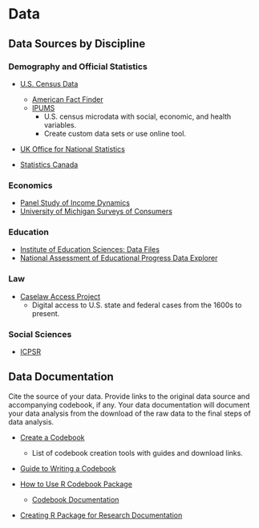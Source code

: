 # Data

## Data Sources by Discipline

### Demography and Official Statistics

  * [U.S. Census Data](https://www.census.gov/data.html)
      - [American Fact Finder](https://factfinder.census.gov/faces/nav/jsf/pages/index.xhtml)
      - [IPUMS](https://usa.ipums.org/usa/)
          + U.S. census microdata with social, economic, and health variables.
          + Create custom data sets or use online tool.
          
  * [UK Office for National Statistics](https://www.ons.gov.uk/peoplepopulationandcommunity)
  
  * [Statistics Canada](https://www.statcan.gc.ca/eng/start)

### Economics

  * [Panel Study of Income Dynamics](https://psidonline.isr.umich.edu/)
  * [University of Michigan Surveys of Consumers](http://www.sca.isr.umich.edu/)

### Education

  * [Institute of Education Sciences: Data Files](https://ies.ed.gov/data.asp)
  * [National Assessment of Educational Progress Data Explorer](https://www.nationsreportcard.gov/ndecore/landing)
  
### Law

  * [Caselaw Access Project](https://case.law/)
      - Digital access to U.S. state and federal cases from the 1600s to present.
      
### Social Sciences

  * [ICPSR](https://www.icpsr.umich.edu/icpsrweb/ICPSR/)
  
## Data Documentation

Cite the source of your data. Provide links to the original data source and accompanying codebook, if any. Your data documentation will document your data analysis from the download of the raw data to the final steps of data analysis.

  * [Create a Codebook](http://www.ddialliance.org/training/getting-started-new-content/create-a-codebook)
      - List of codebook creation tools with guides and download links.
      
  * [Guide to Writing a Codebook](http://www.medicine.mcgill.ca/epidemiology/joseph/pbelisle/CodebookCookbook/CodebookCookbook.pdf)

  * [How to Use R Codebook Package](https://osf.io/zrsxd/download/)
  
    - [Codebook Documentation](https://rubenarslan.github.io/codebook/)

  * [Creating R Package for Research Documentation](https://rpubs.com/YaRrr/rpackageintro)
